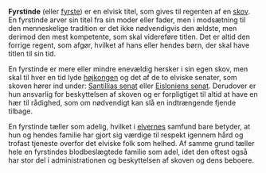 {{title:Fyrstinde}}
{{author:Laura Holmegaard}}
{{timestamp:2011-01-24T14:36:46Z}}
{{copyright:Fyrstinde}}
'''Fyrstinde''' (eller [[fyrste]]) er en elvisk titel, som gives til regenten af en [[skov]]. En fyrstinde arver sin titel fra sin moder eller fader, men i modsætning til den menneskelige tradition er det ikke nødvendigvis den ældste, men derimod den mest kompetente, som skal videreføre titlen. Det er altid den forrige regent, som afgør, hvilket af hans eller hendes børn, der skal have titlen til sin tid.

En fyrstinde er mere eller mindre enevældig hersker i sin egen skov, men skal til hver en tid lyde [[højkonge|højkongen]] og det af de to elviske senater, som skoven hører ind under: [[Santillias senat]] eller [[Eisloniens senat]]. Derudover er hun ansvarlig for beskyttelsen af skoven og er forpligtiget til altid at have en hær til rådighed, som om nødvendigt kan slå en indtrængende fjende tilbage.

En fyrstinde tæller som adelig, hvilket i [[elver|elvernes]] samfund bare betyder, at hun og hendes familie har gjort sig værdige til respekt igennem hård og trofast tjeneste overfor det elviske folk som helhed. Af samme grund tæller hele en fyrstindes blodbeslægtede familie som adel, idet den oftest også har stor del i administrationen og beskyttelsen af skoven og dens beboere.